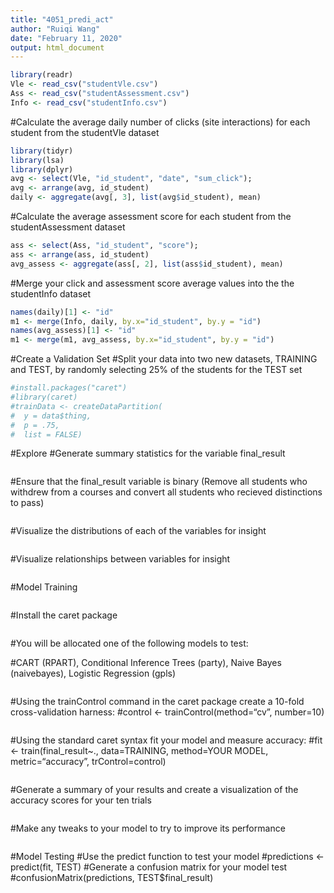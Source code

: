 ```yaml
---
title: "4051_predi_act"
author: "Ruiqi Wang"
date: "February 11, 2020"
output: html_document
---
```


```r
library(readr)
Vle <- read_csv("studentVle.csv")
Ass <- read_csv("studentAssessment.csv")
Info <- read_csv("studentInfo.csv")
```

#Calculate the average daily number of clicks (site interactions) for each student from the studentVle dataset
```r
library(tidyr)
library(lsa)
library(dplyr)
avg <- select(Vle, "id_student", "date", "sum_click");
avg <- arrange(avg, id_student)
daily <- aggregate(avg[, 3], list(avg$id_student), mean)
```


#Calculate the average assessment score for each student from the studentAssessment dataset
```r
ass <- select(Ass, "id_student", "score");
ass <- arrange(ass, id_student)
avg_assess <- aggregate(ass[, 2], list(ass$id_student), mean)
```


#Merge your click and assessment score average values into the the studentInfo dataset
```r
names(daily)[1] <- "id"
m1 <- merge(Info, daily, by.x="id_student", by.y = "id")
names(avg_assess)[1] <- "id"
m1 <- merge(m1, avg_assess, by.x="id_student", by.y = "id")
```
#Create a Validation Set
#Split your data into two new datasets, TRAINING and TEST, by randomly selecting 25% of the students for the TEST set
```r
#install.packages("caret")
#library(caret) 
#trainData <- createDataPartition(
#  y = data$thing,
#  p = .75,
#  list = FALSE)
```
#Explore
#Generate summary statistics for the variable final_result
```r
```
#Ensure that the final_result variable is binary (Remove all students who withdrew from a courses and convert all students who recieved distinctions to pass)
```r
```
#Visualize the distributions of each of the variables for insight
```r
```
#Visualize relationships between variables for insight
```r
```
#Model Training
```r
```
#Install the caret package
```r
```
#You will be allocated one of the following models to test:

#CART (RPART), Conditional Inference Trees (party), Naive Bayes (naivebayes), Logistic Regression (gpls)
```r
```
#Using the trainControl command in the caret package create a 10-fold cross-validation harness:
#control <- trainControl(method="cv", number=10)
```r
```
#Using the standard caret syntax fit your model and measure accuracy:
#fit <- train(final_result~., data=TRAINING, method=YOUR MODEL, metric="accuracy", trControl=control)
```r
```
#Generate a summary of your results and create a visualization of the accuracy scores for your ten trials
```r
```
#Make any tweaks to your model to try to improve its performance
```r
```
#Model Testing
#Use the predict function to test your model
#predictions <- predict(fit, TEST)
#Generate a confusion matrix for your model test
#confusionMatrix(predictions, TEST$final_result)

